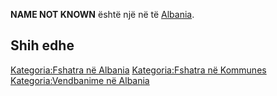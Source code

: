 {{Fshat në Albania
 | Emri                = NAME NOT KNOWN
| std_N_name = NAME NOT KNOWN
| std_N_FULL_NAME_RO = NAME NOT KNOWN
| std_N_FULL_NAME_ND_RO = NAME NOT KNOWN
| std_N_SORT_NAME_RG = NAMENOTKNOWN
| std_N_FULL_NAME_RG = NAME NOT KNOWN
| std_N_FULL_NAME_ND_RG = NAME NOT KNOWN

 | Emri (Rasa dhanore) = 
 | Figura              = 
 | Shteti              = Albania
 | Komuna              = 
 | Kodi postar         = 
 | Sipërfaqja          = 

 | Popullsia           = 

 | Regj. i popullsisë  = 
 | Dend. e popullsisë  = 
 | Faqja zyrtare       = 
 <!--- Koordinatat ----> 
 | Gjerësia            = 42.398333
 | Gjatësia            = 20.21
 | Lartësia            = 
}}
'''NAME NOT KNOWN''' është një [[]] në [[]] të [[Albania]].

<!-- == Gjeografia == -->
<!-- == Historia == -->
<!-- == Demografia == -->
== Shih edhe ==
{{Komuna }}
{{Kosovo-Administrata-Cung}}

[[Kategoria:Fshatra në Albania]]
[[Kategoria:Fshatra në Kommunes ]]
[[Kategoria:Vendbanime në Albania]]